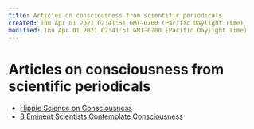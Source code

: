 ```yaml
---
title: Articles on consciousness from scientific periodicals
created: Thu Apr 01 2021 02:41:51 GMT-0700 (Pacific Daylight Time)
modified: Thu Apr 01 2021 02:41:51 GMT-0700 (Pacific Daylight Time)
---
```

# Articles on consciousness from scientific periodicals

- [Hippie Science on Consciousness](http://www.crystalinks.com/consciousness.html)
- [8 Eminent Scientists Contemplate Consciousness](https://www.theepochtimes.com/8-scientists-contemplate-place-of-human-consciousness-in-science_893101.html)